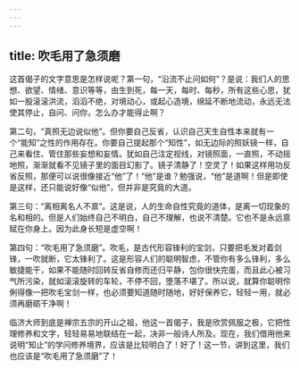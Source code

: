 ```yaml
---
---
---
```

title: 吹毛用了急须磨
---




这首偈子的文字意思是怎样说呢？第一句，“沿流不止问如何”？是说：我们人的思想、欲望、情绪、意识等等，由生到死，每一天，每时、每秒，所有这些心思，犹如一股滚滚洪流，滔滔不绝，对境动心，或起心造境，绵延不断地流动，永远无法使其停止，自问、问你，怎么办才能得止啊？

第二句，“真照无边说似他”。但你要自己反省，认识自己天生自性本来就有一个“能知”之性的作用存在。你要自己提起那个“知性”，如无边际的照妖镜一样，自己来看住、管住那些妄想和妄情。犹如自己注定视线，对镜照面，一直照，不动摇地照，渐渐就看不见镜子里的面目幻影了。镜子清静了！空灵了！如果这样用功反省反照，那便可以说很像接近“他”了！“他”是谁？勉强说，“他”是道啊！但是即使是这样，还只能说好像“似他”，但并非是究竟的大道。

第三句：“离相离名人不禀”。这是说，人的生命自性究竟的道体，是离一切现象的名和相的。但是人们始终自己不明白，自己不理解，也说不清楚。它也不是永远禀赋在你身上。因为此身长短是虚空啊！

第四句：“吹毛用了急须磨”。吹毛，是古代形容锋利的宝剑，只要把毛发对着剑锋，一吹就断，它太锋利了。这是形容人们的聪明智虑，不管你有多么锋利，多么敏捷能干，如果不能随时回转反省自修而还归平静，包你很快完蛋，而且此心被习气所污染，就如滚滚旋转的车轮，不停不回，堕落不堪了。所以说，就算你聪明伶俐得像一把吹毛宝剑一样，也必须要知道随时随地，好好保养它，轻轻一用，就必须再磨砺干净啊！

临济大师到底是禅宗五宗的开山之祖，他这一首偈子，我是欣赏佩服之极，它把性理修养和文字，轻轻易易地联结在一起，决非一般诗人所及。现在，我们借用他来说明“知止”的学问修养境界，应该是比较明白了！好了！这一节，讲到这里，我们也应该是“吹毛用了急须磨”了！